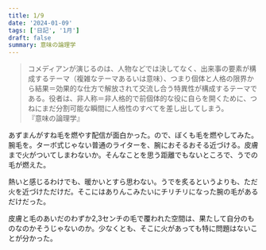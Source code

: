 ```yaml
---
title: 1/9
date: '2024-01-09'
tags: ['日記', '1月']
draft: false
summary: 意味の論理学
---
```

<blockquote class="p-4 my-4 border-s-4 border-gray-300 bg-gray-50 dark:border-gray-500 dark:bg-gray-800">
<p class=" text-sm not-italic  leading-relaxed text-gray-900 dark:text-white">コメディアンが演じるのは、人物などでは決してなく、出来事の要素が構成するテーマ（複雑なテーマあるいは意味）、つまり個体と人格の限界から結果＝効果的な仕方で解放されて交流し合う特異性が構成するテーマである。役者は、非人称＝非人格的で前個体的な役に自らを開くために、つねにまだ分割可能な瞬間に人格性のすべてを差し出してしまう。<br/>『意味の論理学』</p>
</blockquote>

あずまんがすね毛を燃やす配信が面白かった。ので、ぼくも毛を燃やしてみた。腕毛を。ターボ式じゃない普通のライターを、腕におそるおそる近づける。皮膚まで火がついてしまわないか。そんなことを思う距離でもないところで、うでの毛が燃えた。

熱いと感じるわけでも、暖かいとすら思わない。うでを炙るというよりも、ただ火を近づけただけだ。そこにはありんこみたいにチリチリになった腕の毛があるだけだった。

皮膚と毛のあいだのわずか2,3センチの毛で覆われた空間は、果たして自分のものなのかそうじゃないのか。少なくとも、そこに火があっても特に問題はないことが分かった。
